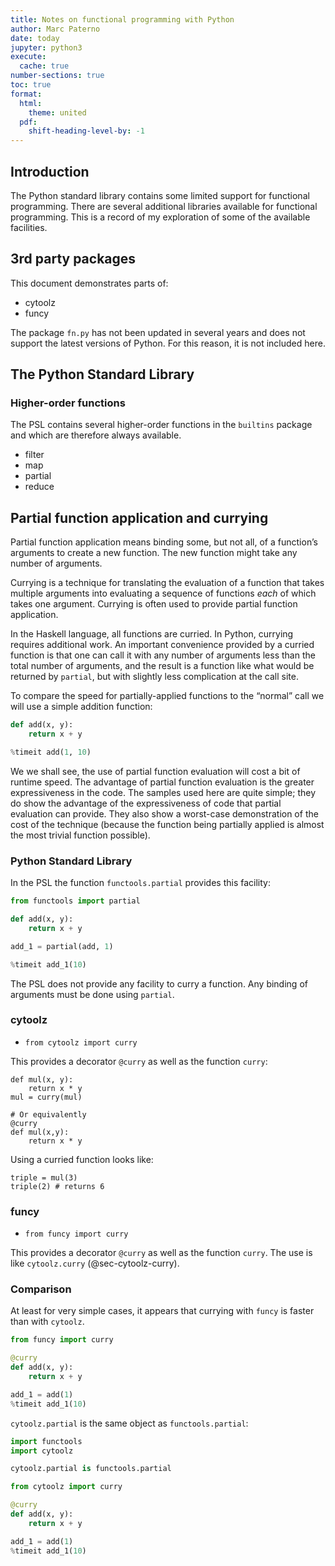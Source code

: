 ```yaml
---
title: Notes on functional programming with Python
author: Marc Paterno
date: today
jupyter: python3
execute:
  cache: true
number-sections: true
toc: true
format:
  html:
    theme: united
  pdf:
    shift-heading-level-by: -1
---
```


## Introduction

The Python standard library contains some limited support for functional programming.
There are several additional libraries available for functional programming.
This is a record of my exploration of some of the available facilities.

## 3rd party packages

This document demonstrates parts of:

* cytoolz
* funcy

The package `fn.py` has not been updated in several years and does not support the latest versions of Python.
For this reason, it is not included here.

## The Python Standard Library

### Higher-order functions

The PSL contains several higher-order functions in the `builtins` package and which are therefore always available.

* filter
* map
* partial
* reduce


## Partial function application and currying

Partial function application means binding some, but not all, of a function's arguments to create a new function.
The new function might take any number of arguments.

Currying is a technique for translating the evaluation of a function that takes multiple arguments into evaluating a sequence of functions *each* of which takes one argument.
Currying is often used to provide partial function application.

In the Haskell language, all functions are curried.
In Python, currying requires additional work.
An important convenience provided by a curried function is that one can call it with any number of arguments less than the total number of arguments, and the result is a function like what would be returned by `partial`, but with slightly less complication at the call site.


To compare the speed for partially-applied functions to the "normal" call we will use a simple addition function:

```python
def add(x, y):
    return x + y

%timeit add(1, 10)
```

We we shall see, the use of partial function evaluation will cost a bit of runtime speed.
The advantage of partial function evaluation is the greater expressiveness in the code.
The samples used here are quite simple; they do show the advantage of the expressiveness of code that partial evaluation can provide.
They also show a worst-case demonstration of the cost of the technique (because the function being partially applied is almost the most trivial function possible).



### Python Standard Library

In the PSL the function `functools.partial` provides this facility:

```python
from functools import partial

def add(x, y):
    return x + y

add_1 = partial(add, 1)

%timeit add_1(10)
```

The PSL does not provide any facility to curry a function.
Any binding of arguments must be done using `partial`.

### cytoolz {#sec-cytoolz-curry}

* `from cytoolz import curry`

This provides a decorator `@curry` as well as the function `curry`:

```
def mul(x, y):
    return x * y
mul = curry(mul)

# Or equivalently
@curry
def mul(x,y):
    return x * y
```

Using a curried function looks like:

```
triple = mul(3)
triple(2) # returns 6
```

### funcy

* `from funcy import curry`

This provides a decorator `@curry` as well as the function `curry`.
The use is like `cytoolz.curry` (@sec-cytoolz-curry).

### Comparison

At least for very simple cases, it appears that currying with `funcy` is faster than with `cytoolz`.


```python
from funcy import curry

@curry
def add(x, y):
    return x + y

add_1 = add(1)
%timeit add_1(10)
```

`cytoolz.partial` is the same object as `functools.partial`:

```python
import functools
import cytoolz

cytoolz.partial is functools.partial
```

```python
from cytoolz import curry

@curry
def add(x, y):
    return x + y

add_1 = add(1)
%timeit add_1(10)
```


